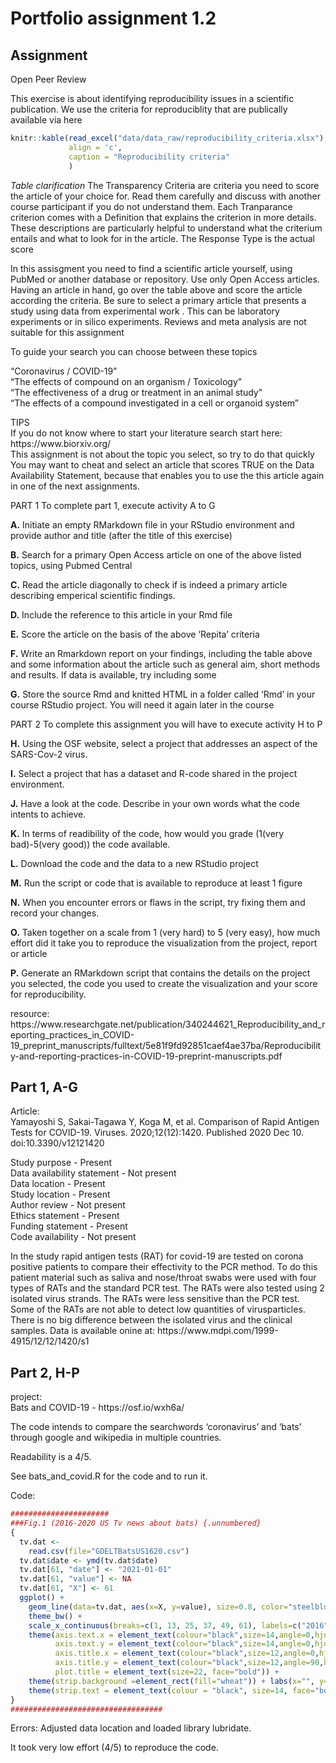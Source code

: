 # Portfolio assignment 1.2{.tabset .unnumbered}
## Assignment {.unnumbered}
Open Peer Review

This exercise is about identifying reproducibility issues in a scientific publication. We use the criteria for reproduciblity that are publically available via here

```r
knitr::kable(read_excel("data/data_raw/reproducibility_criteria.xlsx"), 
             align = 'c', 
             caption = "Reproducibility criteria"
             )
```
_Table clarification_ The Transparency Criteria are criteria you need to score the article of your choice for. Read them carefully and discuss with another course participant if you do not understand them. Each Tranparance criterion comes with a Definition that explains the criterion in more details. These descriptions are particularly helpful to understand what the criterium entails and what to look for in the article. The Response Type is the actual score

In this assisgment you need to find a scientific article yourself, using PubMed or another database or repository. Use only Open Access articles. Having an article in hand, go over the table above and score the article according the criteria. Be sure to select a primary article that presents a study using data from experimental work . This can be laboratory experiments or in silico experiments. Reviews and meta analysis are not suitable for this assignment

To guide your search you can choose between these topics

“Coronavirus / COVID-19”<br>
“The effects of compound on an organism / Toxicology”<br>
“The effectiveness of a drug or treatment in an animal study”<br>
“The effects of a compound investigated in a cell or organoid system”

TIPS<br>
If you do not know where to start your literature search start here: https://www.biorxiv.org/ <br>
This assignment is not about the topic you select, so try to do that quickly <br>
You may want to cheat and select an article that scores TRUE on the Data Availability Statement, because that enables you to use the this article again in one of the next assignments. 

PART 1 To complete part 1, execute activity A to G

__A.__ Initiate an empty RMarkdown file in your RStudio environment and provide author and title (after the title of this exercise)

__B.__ Search for a primary Open Access article on one of the above listed topics, using Pubmed Central

__C.__ Read the article diagonally to check if is indeed a primary article describing emperical scientific findings.

__D.__ Include the reference to this article in your Rmd file

__E.__ Score the article on the basis of the above ‘Repita’ criteria

__F.__ Write an Rmarkdown report on your findings, including the table above and some information about the article such as general aim, short methods and results. If data is available, try including some

__G.__ Store the source Rmd and knitted HTML in a folder called ‘Rmd’ in your course RStudio project. You will need it again later in the course

PART 2 To complete this assignment you will have to execute activity H to P

__H.__ Using the OSF website, select a project that addresses an aspect of the SARS-Cov-2 virus.

__I.__ Select a project that has a dataset and R-code shared in the project environment.

__J.__ Have a look at the code. Describe in your own words what the code intents to achieve.

__K.__ In terms of readibility of the code, how would you grade (1(very bad)-5(very good)) the code available.

__L.__ Download the code and the data to a new RStudio project

__M.__ Run the script or code that is available to reproduce at least 1 figure

__N.__ When you encounter errors or flaws in the script, try fixing them and record your changes.

__O.__ Taken together on a scale from 1 (very hard) to 5 (very easy), how much effort did it take you to reproduce the visualization from the project, report or article

__P.__ Generate an RMarkdown script that contains the details on the project you selected, the code you used to create the visualization and your score for reproducibility.

resource: https://www.researchgate.net/publication/340244621_Reproducibility_and_reporting_practices_in_COVID-19_preprint_manuscripts/fulltext/5e81f9fd92851caef4ae37ba/Reproducibility-and-reporting-practices-in-COVID-19-preprint-manuscripts.pdf

## Part 1, A-G {.unnumbered}
Article: <br>
Yamayoshi S, Sakai-Tagawa Y, Koga M, et al. Comparison of Rapid Antigen Tests for COVID-19. Viruses. 2020;12(12):1420. Published 2020 Dec 10. doi:10.3390/v12121420

Study purpose   -   Present <br>
Data availability statement   -   Not present <br>
Data location   -   Present <br>
Study location    -   Present <br>
Author review   -   Not present <br>
Ethics statement    -   Present <br>
Funding statement   -   Present <br>
Code availability   -   Not present

In the study rapid antigen tests (RAT) for covid-19 are tested on corona positive patients to compare their effectivity to the PCR method. To do this patient material such as saliva and nose/throat swabs were used with four types of RATs and the standard PCR test. The RATs were also tested using 2 isolated virus strands. The RATs were less sensitive than the PCR test. Some of the RATs are not able to detect low quantities of virusparticles. There is no big difference between the isolated virus and the clinical samples. 
Data is available onine at: https://www.mdpi.com/1999-4915/12/12/1420/s1

## Part 2, H-P {.unnumbered}
project: <br>
Bats and COVID-19 - https://osf.io/wxh6a/

The code intends to compare the searchwords 'coronavirus' and 'bats' through google and wikipedia in multiple countries.

Readability is a 4/5.

See bats_and_covid.R for the code and to run it.

Code:
``` r
######################
###Fig.1 (2016-2020 US Tv news about bats) {.unnumbered}
{
  tv.dat <- 
    read.csv(file="GDELTBatsUS1620.csv")
  tv.dat$date <- ymd(tv.dat$date)
  tv.dat[61, "date"] <- "2021-01-01"
  tv.dat[61, "value"] <- NA
  tv.dat[61, "X"] <- 61
  ggplot() + 
    geom_line(data=tv.dat, aes(x=X, y=value), size=0.8, color="steelblue", linetype="solid") + 
    theme_bw() + 
    scale_x_continuous(breaks=c(1, 13, 25, 37, 49, 61), labels=c("2016", "2017", "2018", "2019", "2020", "2021")) +
    theme(axis.text.x = element_text(colour="black",size=14,angle=0,hjust=.5,vjust=.5,face="plain"),
          axis.text.y = element_text(colour="black",size=14,angle=0,hjust=1,vjust=0,face="plain"),  
          axis.title.x = element_text(colour="black",size=12,angle=0,hjust=.5,vjust=.5,face="plain"),
          axis.title.y = element_text(colour="black",size=12,angle=90,hjust=.5,vjust=.5,face="plain"),
          plot.title = element_text(size=22, face="bold")) +
    theme(strip.background =element_rect(fill="wheat")) + labs(x="", y="") +
    theme(strip.text = element_text(colour = "black", size=14, face="bold"))
}
##################################
``` 

Errors: Adjusted data location and loaded library lubridate.

It took very low effort (4/5) to reproduce the code.
